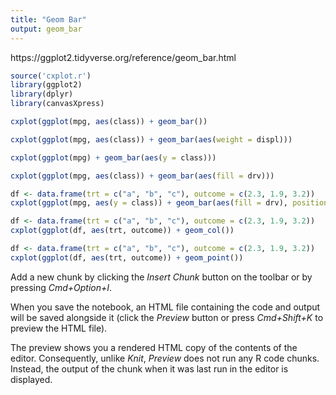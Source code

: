 ```yaml
---
title: "Geom Bar"
output: geom_bar
---
```

 https://ggplot2.tidyverse.org/reference/geom_bar.html

```r
source('cxplot.r')
library(ggplot2)
library(dplyr)
library(canvasXpress)
``` 

```r
cxplot(ggplot(mpg, aes(class)) + geom_bar())
```

```r
cxplot(ggplot(mpg, aes(class)) + geom_bar(aes(weight = displ)))
```

```r
cxplot(ggplot(mpg) + geom_bar(aes(y = class)))
```

```r
cxplot(ggplot(mpg, aes(class)) + geom_bar(aes(fill = drv)))
```

```r
df <- data.frame(trt = c("a", "b", "c"), outcome = c(2.3, 1.9, 3.2))
cxplot(ggplot(mpg, aes(y = class)) + geom_bar(aes(fill = drv), position = position_stack(reverse = TRUE)) + theme(legend.position = "top"))
```

```r
df <- data.frame(trt = c("a", "b", "c"), outcome = c(2.3, 1.9, 3.2))
cxplot(ggplot(df, aes(trt, outcome)) + geom_col())
```

```r
df <- data.frame(trt = c("a", "b", "c"), outcome = c(2.3, 1.9, 3.2))
cxplot(ggplot(df, aes(trt, outcome)) + geom_point())
```


Add a new chunk by clicking the *Insert Chunk* button on the toolbar or by pressing *Cmd+Option+I*.

When you save the notebook, an HTML file containing the code and output will be saved alongside it (click the *Preview* button or press *Cmd+Shift+K* to preview the HTML file). 

The preview shows you a rendered HTML copy of the contents of the editor. Consequently, unlike *Knit*, *Preview* does not run any R code chunks. Instead, the output of the chunk when it was last run in the editor is displayed.

